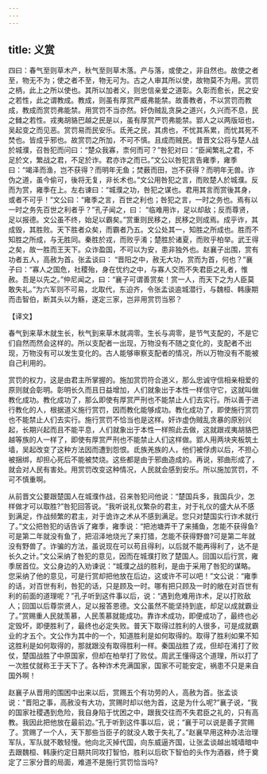 ```yaml
---
---
---
```

title: 义赏
---



四曰：春气至则草木产，秋气至则草木落。产与落，或使之，非自然也。故使之者至，物无不为；使之者不至，物无可为。古之人审其所以使，故物莫不为用。赏罚之柄，此上之所以使也。其所以加者义，则忠信亲爱之道彰。久彰而愈长，民之安之若性，此之谓教成。教成，则虽有厚赏严威弗能禁。故善教者，不以赏罚而教成，教成而赏罚弗能禁。用赏罚不当亦然。奸伪贼乱贪戾之道兴，久兴而不息，民之雠之若性。戎夷胡貉巴越之民是以，虽有厚赏严罚弗能禁。郢人之以两版垣也，吴起变之而见恶。赏罚易而民安乐。氐羌之民，其虏也，不忧其系累，而忧其死不焚也。皆成乎邪也。故赏罚之所加，不可不慎。且成而贼民。昔晋文公将与楚人战於城濮，召咎犯而问曰：“楚众我寡，柰何而可？”咎犯对曰：“臣闻繁礼之君，不足於文，繁战之君，不足於诈。君亦诈之而已。”文公以咎犯言告雍季，雍季曰：“竭泽而渔，岂不获得？而明年无鱼；焚薮而田，岂不获得？而明年无兽。诈伪之道，虽今偷可，後将无复，非长术也。”文公用咎犯之言，而败楚人於城濮。反而为赏，雍季在上。左右谏曰：“城濮之功，咎犯之谋也。君用其言而赏後其身，或者不可乎！”文公曰：“雍季之言，百世之利也；咎犯之言，一时之务也。焉有以一时之务先百世之利者乎？”孔子闻之，曰： “临难用诈，足以却敌；反而尊贤，足以报德。文公虽不终，始足以霸矣。”赏重则民移之，民移之则成焉。成乎诈，其成毁，其胜败。天下胜者众矣，而霸者乃五。文公处其一，知胜之所成也。胜而不知胜之所成，与无胜同。秦胜於戎，而败乎淆；楚胜於诸夏，而败乎柏举。武王得之矣，故一胜而王天下。众诈盈国，不可以为安，患非独外也。赵襄子出围，赏有功者五人，高赦为首。张孟谈曰： “晋阳之中，赦无大功，赏而为首，何也？”襄子曰：“寡人之国危，社稷殆，身在忧约之中，与寡人交而不失君臣之礼者，惟赦。吾是以先之。”仲尼闻之，曰：“襄子可谓善赏矣！赏一人，而天下之为人臣莫敢失礼。”为六军则不可易，北取代，东迫齐，令张孟谈逾城潜行，与魏桓、韩康期而击智伯，断其头以为觞，遂定三家，岂非用赏罚当邪？

【译文】

春气到来草木就生长，秋气到来草木就凋零。生长与凋零，是节气支配的，不是它们自然而然会这样的。所以支配者一出现，万物没有不随之变化的，支配者不出现，万物没有可以发生变化的。古人能够审察支配者的情况，所以万物没有不能被自己利用的。

赏罚的权力，这是由君主所掌握的。施加赏罚符合道义，那么忠诚守信相亲相爱的原则就会彰明。彰明长久而且日益增加，人们就象出于本性一样信守它，这就叫做教化成功。教化成功了，那么即使有厚赏严刑也不能禁止人们去实行。所以善于进行教化的人，根据道义施行赏罚，因而教化能够成功。教化成功了，即使施行赏罚也不能禁止人们去实行。施行赏罚不恰当也是这样。奸诈虚伪贼乱贪暴的原别兴起，长期兴起而且不能平息，人们就象出于本性一样照此去做，这就跟戎夷胡貉巴越等族的人一样了，即使有厚赏严刑也不能禁止人们这样做。郢人用两块夹板筑土墙，吴起改变了这种方法因而遭到怨恨。氐族羌族的人，他们被俘虏以后，不担心被捆绑，却担心死后不能被焚烧。这些都是由于邪曲造成的。再说，邪曲形成了，就会对人民有害处。用赏罚改变这种情况，人民就会感到安乐。所以施加赏罚，不可不慎重啊。

从前晋文公要跟楚国人在城濮作战，召来咎犯问他说：“楚国兵多，我国兵少，怎样做才可以取胜?”咎犯回答说。“我听说礼仪繁杂的君主，对于礼仪的盛大从不感到满足，作战频繁的君主，对于诡诈之术从不感到满足。您只对楚国实行诈术就行了。”文公把咎犯的话告诉了雍季，雍季说：“把池塘弄干了来捕鱼，怎能不获得鱼?可是第二年就没有鱼了，把沼泽地烧光了来打猎，怎能不获得野兽?可是第二年就没有野兽了。诈骗的方法，虽说现在可以苟且得利，以后就不能再得利了，达不是长久之计。”文公采纳了咎犯的意见，因而在城濮打败了楚国人。回国以后行赏，雍季居首位。文公身边的入劝谏说：“城濮之战的胜利，是由于采用了咎犯的谋略。您采纳了他的意见，可是行赏却把他放在后边，这或许不可以吧！”文公说：“雍季的话，对百世有利，咎犯的话，只是顾及一时。哪有把只顾及一时的敞在对百世有利的前面的道理呢？”孔子听到这件事以后，说：“遇到危难用诈术，足以打败敌人；回国以后尊崇贤人，足以报答恩德。文公虽然不能坚持到底，却足以成就霸业了。”赏赐重人民就羡慕，人民羡慕就能成功。靠诈术成功，即便成功了，最终也必定毁坏，即便胜利了，最终也必定失败。普天下取得过胜利的人很多，可是成就霸业的才五个。文公作为其中的一个，知道胜利是如何取得的。取得了胜利如果不知这胜利是如何取得的，那就跟没有取得胜利一样。秦国战胜了戎，但却在淆打了败仗，楚国战胜了中原国家，但却在柏举打了败仗。周武王懂得这个道理，所以打了一次胜仗就称王于天下了。各种诈术充满国家，国家不可能安定，祸患不只是来自国外啊！

赵襄子从晋用的围困中出来以后，赏赐五个有功劳的人，高赦为首。张孟谈说：“晋阳之事，高赦没有大功，赏赐时却以他为首，这是为什么呢?”襄子说，“我的国家社稷遇到危险，我自身陷于忧困之中，跟我交往而不失君臣之礼的，只有高教。我因此把他放在最前边。”孔于听到这件事以后，说；“襄于可以说是善子赏赐了。赏赐了一个人，天下那些当臣子的就没人敢于失礼了。”赵襄早用这种办法治理军队，军队就不敢轻慢。他向北灭掉代国，向东威逼齐国，让张孟谈越出城墙暗中去跟魏桓、韩康约定日期共同攻打智怕，胜利以后砍下智伯的头作为酒器，终于奠定了三家分晋的局面，难道不是施行赏罚恰当吗?